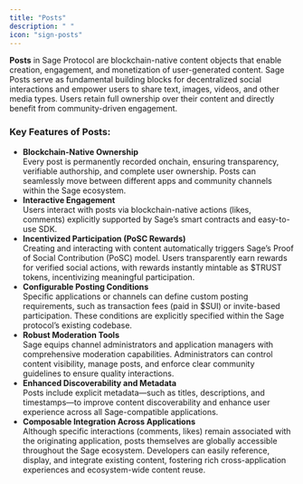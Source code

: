 ```yaml
---
title: "Posts"
description: " "
icon: "sign-posts"
---
```


**Posts** in Sage Protocol are blockchain-native content objects that enable creation, engagement, and monetization of user-generated content. Sage Posts serve as fundamental building blocks for decentralized social interactions and empower users to share text, images, videos, and other media types. Users retain full ownership over their content and directly benefit from community-driven engagement.

### Key Features of Posts:

- **Blockchain-Native Ownership**\
  Every post is permanently recorded onchain, ensuring transparency, verifiable authorship, and complete user ownership. Posts can seamlessly move between different apps and community channels within the Sage ecosystem.
- **Interactive Engagement**\
  Users interact with posts via blockchain-native actions (likes, comments) explicitly supported by Sage’s smart contracts and easy-to-use SDK.
- **Incentivized Participation (PoSC Rewards)**\
  Creating and interacting with content automatically triggers Sage’s Proof of Social Contribution (PoSC) model. Users transparently earn rewards for verified social actions, with rewards instantly mintable as \$TRUST tokens, incentivizing meaningful participation.
- **Configurable Posting Conditions**\
  Specific applications or channels can define custom posting requirements, such as transaction fees (paid in \$SUI) or invite-based participation. These conditions are explicitly specified within the Sage protocol’s existing codebase.
- **Robust Moderation Tools**\
  Sage equips channel administrators and application managers with comprehensive moderation capabilities. Administrators can control content visibility, manage posts, and enforce clear community guidelines to ensure quality interactions.
- **Enhanced Discoverability and Metadata**\
  Posts include explicit metadata—such as titles, descriptions, and timestamps—to improve content discoverability and enhance user experience across all Sage-compatible applications.
- **Composable Integration Across Applications**\
  Although specific interactions (comments, likes) remain associated with the originating application, posts themselves are globally accessible throughout the Sage ecosystem. Developers can easily reference, display, and integrate existing content, fostering rich cross-application experiences and ecosystem-wide content reuse.